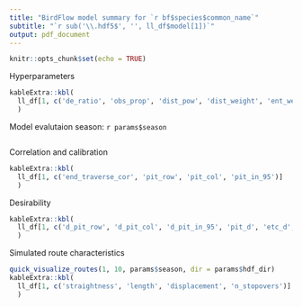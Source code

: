 ```yaml
---
title: "BirdFlow model summary for `r bf$species$common_name`"
subtitle: "`r sub('\\.hdf5$', '', ll_df$model[1])`"
output: pdf_document
---
```


```r
knitr::opts_chunk$set(echo = TRUE)
```

Hyperparameters

```r
kableExtra::kbl(
  ll_df[1, c('de_ratio', 'obs_prop', 'dist_pow', 'dist_weight', 'ent_weight', 'obs_weight')]
  )
```

Model evalutaion season: `r params$season`

```r
```

Correlation and calibration

```r
kableExtra::kbl(
  ll_df[1, c('end_traverse_cor', 'pit_row', 'pit_col', 'pit_in_95')]
  )
```

Desirability

```r
kableExtra::kbl(
  ll_df[1, c('d_pit_row', 'd_pit_col', 'd_pit_in_95', 'pit_d', 'etc_d', 'str_d', 'nso_d', 'overall_des')]
  )
```

Simulated route characteristics

```r
quick_visualize_routes(1, 10, params$season, dir = params$hdf_dir)
kableExtra::kbl(
  ll_df[1, c('straightness', 'length', 'displacement', 'n_stopovers')]
  )
```

